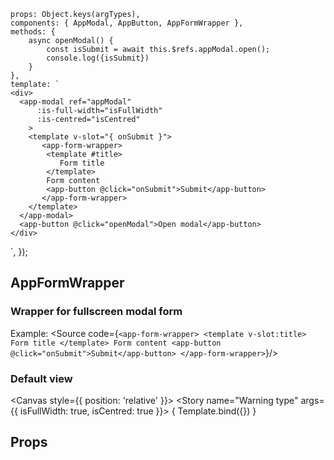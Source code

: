 
<Meta title="ui-kit/modals/AppFormWrapper" component={AppFormWrapper}/>

    props: Object.keys(argTypes),
    components: { AppModal, AppButton, AppFormWrapper },
    methods: {
        async openModal() {
            const isSubmit = await this.$refs.appModal.open();
            console.log({isSubmit})
        }
    },
    template: `
    <div>
      <app-modal ref="appModal"
          :is-full-width="isFullWidth"
          :is-centred="isCentred"
        >
        <template v-slot="{ onSubmit }">
           <app-form-wrapper>
            <template #title>
               Form title
            </template>
            Form content
            <app-button @click="onSubmit">Submit</app-button>
           </app-form-wrapper>
        </template>
      </app-modal>
      <app-button @click="openModal">Open modal</app-button>
    </div>
  `,
});


## AppFormWrapper
### Wrapper for fullscreen modal form


Example:
<Source code={`
    <app-form-wrapper>
        <template v-slot:title>
           Form title
        </template>
        Form content
        <app-button @click="onSubmit">Submit</app-button>
    </app-form-wrapper>
`}/>

### Default view
<Canvas style={{ position: 'relative' }}>
    <Story name="Warning type" args={{  isFullWidth: true, isCentred: true }}>
        { Template.bind({}) }
    </Story>
</Canvas>

## Props
<ArgsTable story="Default view" />
